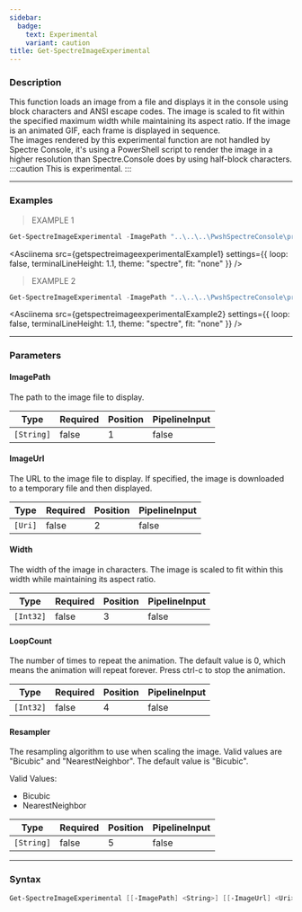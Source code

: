```yaml
---
sidebar:
  badge:
    text: Experimental
    variant: caution
title: Get-SpectreImageExperimental
---
```









### Description

This function loads an image from a file and displays it in the console using block characters and ANSI escape codes. The image is scaled to fit within the specified maximum width while maintaining its aspect ratio. If the image is an animated GIF, each frame is displayed in sequence.  
The images rendered by this experimental function are not handled by Spectre Console, it's using a PowerShell script to render the image in a higher resolution than Spectre.Console does by using half-block characters.
:::caution
This is experimental.
:::



---


### Examples
> EXAMPLE 1

```powershell
Get-SpectreImageExperimental -ImagePath "..\..\..\PwshSpectreConsole\private\images\harveyspecter.gif" -LoopCount 4 -Width 82
```
<Asciinema
    src={getspectreimageexperimentalExample1}
    settings={{
        loop: false,
        terminalLineHeight: 1.1,
        theme: "spectre",
        fit: "none"
    }}
/>
> EXAMPLE 2

```powershell
Get-SpectreImageExperimental -ImagePath "..\..\..\PwshSpectreConsole\private\images\smiley.png" -Width 80
```
<Asciinema
    src={getspectreimageexperimentalExample2}
    settings={{
        loop: false,
        terminalLineHeight: 1.1,
        theme: "spectre",
        fit: "none"
    }}
/>


---


### Parameters
#### **ImagePath**

The path to the image file to display.






|Type      |Required|Position|PipelineInput|
|----------|--------|--------|-------------|
|`[String]`|false   |1       |false        |



#### **ImageUrl**

The URL to the image file to display. If specified, the image is downloaded to a temporary file and then displayed.






|Type   |Required|Position|PipelineInput|
|-------|--------|--------|-------------|
|`[Uri]`|false   |2       |false        |



#### **Width**

The width of the image in characters. The image is scaled to fit within this width while maintaining its aspect ratio.






|Type     |Required|Position|PipelineInput|
|---------|--------|--------|-------------|
|`[Int32]`|false   |3       |false        |



#### **LoopCount**

The number of times to repeat the animation. The default value is 0, which means the animation will repeat forever. Press ctrl-c to stop the animation.






|Type     |Required|Position|PipelineInput|
|---------|--------|--------|-------------|
|`[Int32]`|false   |4       |false        |



#### **Resampler**

The resampling algorithm to use when scaling the image. Valid values are "Bicubic" and "NearestNeighbor". The default value is "Bicubic".



Valid Values:

* Bicubic
* NearestNeighbor






|Type      |Required|Position|PipelineInput|
|----------|--------|--------|-------------|
|`[String]`|false   |5       |false        |





---


### Syntax
```powershell
Get-SpectreImageExperimental [[-ImagePath] <String>] [[-ImageUrl] <Uri>] [[-Width] <Int32>] [[-LoopCount] <Int32>] [[-Resampler] <String>] [<CommonParameters>]
```
